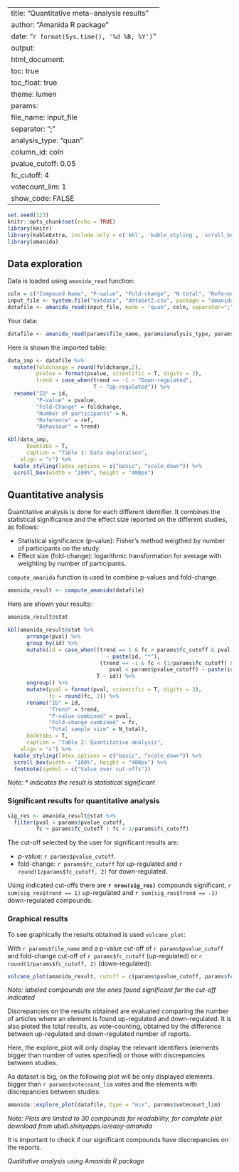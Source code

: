 
---
title: "Quantitative meta-analysis results"
author: "Amanida R package"
date: "`r format(Sys.time(), '%d %B, %Y')`"
output: 
  html_document:
    toc: true
    toc_float: true
    theme: lumen
params: 
  file_name: input_file
  separator: ";"
  analysis_type: "quan"
  column_id: coln
  pvalue_cutoff: 0.05
  fc_cutoff: 4
  votecount_lim: 1
  show_code: FALSE
---

```r
set.seed(123)
knitr::opts_chunk$set(echo = TRUE)
library(knitr)
library(kableExtra, include.only = c('kbl', 'kable_styling', 'scroll_box', 'footnote'))
library(amanida)
```

## Data exploration

Data is loaded using `amanida_read` function:

```r
coln = c("Compound Name", "P-value", "Fold-change", "N total", "References")
input_file <- system.file("extdata", "dataset2.csv", package = "amanida")
datafile <- amanida_read(input_file, mode = "quan", coln, separator=";")
```

Your data:

```r
datafile <- amanida_read(params$file_name, params$analysis_type, params$column_id, params$separator) 
```

Here is shown the imported table:

```r
data_imp <- datafile %>% 
  mutate(foldchange = round(foldchange,2),
         pvalue = format(pvalue, scientific = T, digits = 3),
         trend = case_when(trend == -1 ~ "Down-regulated",
                           T ~ "Up-regulated")) %>%
  rename("ID" = id,
         "P-value" = pvalue,
         "Fold-Change" = foldchange,
         "Number of participants" = N,
         "Reference" = ref,
         "Behaviour" = trend)

kbl(data_imp, 
      booktabs = T, 
      caption = "Table 1: Data exploration",
    align = "c") %>%
  kable_styling(latex_options = c("basic", "scale_down")) %>%
  scroll_box(width = "100%", height = "400px")
```

## Quantitative analysis

Quantitative analysis is done for each different identifier. It combines the statistical significance and the effect size reported on the different studies, as follows:

* Statistical significance (p-value): Fisher's method weigthed by number of participants on the study.
* Effect size (fold-change): logarithmic transformation for average with weighting by number of participants. 

`compute_amanida` function is used to combine p-values and fold-change. 

```r
amanida_result <- compute_amanida(datafile) 
```

Here are shown your results:

```r
amanida_result@stat
```

```r
kbl(amanida_result@stat %>%
      arrange(pval) %>% 
      group_by(id) %>%
      mutate(id = case_when((trend == 1 & fc > params$fc_cutoff & pval < params$pvalue_cutoff)
                               ~ paste(id, "*"),
                             (trend == -1 & fc < (1/params$fc_cutoff) &
                                pval < params$pvalue_cutoff) ~ paste(id, "*"),
                            T ~ id)) %>%
      ungroup() %>%
      mutate(pval = format(pval, scientific = T, digits = 3),
             fc = round(fc, 2)) %>%
      rename("ID" = id,
             "Trend" = trend,
             "P-value combined" = pval,
             "Fold-change combined" = fc,
             "Total sample size" = N_total), 
      booktabs = T, 
      caption = "Table 2: Quantitative analysis",
    align = "c") %>%
  kable_styling(latex_options = c("basic", "scale_down")) %>%
  scroll_box(width = "100%", height = "400px") %>%
  footnote(symbol = c("Value over cut-offs"))
```

*Note: \* indicates the result is statistical significant* 


### Significant results for quantitative analysis

```r
sig_res <- amanida_result@stat %>%
  filter(pval < params$pvalue_cutoff,
         fc > params$fc_cutoff | fc < 1/params$fc_cutoff)
```

The cut-off selected by the user for significant results are:

* p-value: `r params$pvalue_cutoff`.
* fold-change: `r params$fc_cutoff` for up-regulated and `r round(1/params$fc_cutoff, 2)` for down-regulated.

Using indicated cut-offs there are **`r nrow(sig_res)`** compounds significant, `r sum(sig_res$trend == 1)` up-regulated and `r sum(sig_res$trend == -1)` down-regulated compounds.

### Graphical results

To see graphically the results obtained is used `volcano_plot`:

With `r params$file_name` and a p-value cut-off of `r params$pvalue_cutoff` and fold-change cut-off of `r params$fc_cutoff` (up-regulated) or `r round(1/params$fc_cutoff, 2)` (down-regulated):

```r
volcano_plot(amanida_result, cutoff = c(params$pvalue_cutoff, params$fc_cutoff))
```

*Note: labeled compounds are the ones found significant for the cut-off indicated*

Discrepancies on the results obtained are evaluated comparing the number of articles where an element is found up-regulated and down-regulated. It is also ploted the total results, as vote-counting, obtained by the difference between up-regulated and down-regulated number of reports.  

Here, the explore_plot will only display the relevant identifiers (elements bigger than number of votes specified) or those with discrepancies between studies. 

As dataset is big, on the following plot will be only displayed elements bigger than `r params$votecount_lim` votes and the elements with discrepancies between studies:

```r
amanida::explore_plot(datafile, type = "mix", params$votecount_lim)
```

*Note: Plots are limited to 30 compounds for readability, for complete plot download from ubidi.shinyapps.io/easy-amanida*

It is important to check if our significant compounds have discrepancies on the reports. 


*Qualitative analysis using Amanida R package*